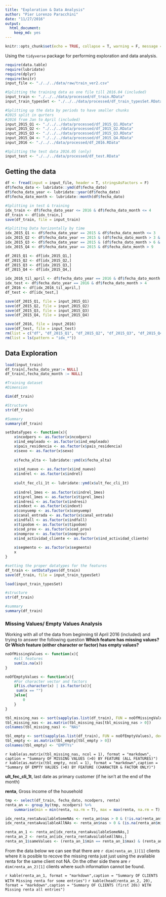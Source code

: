 ```yaml
---
title: "Exploration & Data Analysis"
author: "Pier Lorenzo Paracchini"
date: "11/27/2016"
output: 
  html_document: 
    keep_md: yes
---
```


```r
knitr::opts_chunk$set(echo = TRUE, collapse = T, warning = F, message = F)
```

Using the `tidyverse` package for performing exploration and data analysis.

```r
require(data.table)
require(lubridate)
require(dplyr)
require(knitr)
input_file <- "./../../data/raw/train_ver2.csv"

#Splitting the training data as one file till 2016.04 (included)
input_train <- "./../../data/processed/df_train.RData"
input_train_typesSet <- "./../../data/processed/df_train_typesSet.RData"

#Splitting up the data by periods to have smaller chunks
#2015 split in qurters
#2016 from Jan to April (included)
input_2015_Q1 <- "./../../data/processed/df_2015_Q1.RData"
input_2015_Q2 <- "./../../data/processed/df_2015_Q2.RData"
input_2015_Q3 <- "./../../data/processed/df_2015_Q3.RData"
input_2015_Q4 <- "./../../data/processed/df_2015_Q4.RData"
input_2016 <- "./../../data/processed/df_2016.RData"

#Splitting the test data 2016.05 (only)
input_test <- "./../../data/processed/df_test.RData"
```

## Getting the data

```r
df <- fread(input = input_file, header = T, stringsAsFactors = F)
df$fecha_dato <- lubridate::ymd(df$fecha_dato)
df$fecha_dato_year <- lubridate::year(df$fecha_dato)
df$fecha_dato_month <- lubridate::month(df$fecha_dato)

#Splitting in test & training
idx_train <- df$fecha_dato_year <= 2016 & df$fecha_dato_month <= 4
df_train <- df[idx_train,]
save(df_train, file = input_train)

#Splititng Data horizontally by time
idx_2015_Q1 <- df$fecha_dato_year == 2015 & df$fecha_dato_month <= 3
idx_2015_Q2 <- df$fecha_dato_year == 2015 & (df$fecha_dato_month > 3 & df$fecha_dato_month <= 6)
idx_2015_Q3 <- df$fecha_dato_year == 2015 & (df$fecha_dato_month > 6 & df$fecha_dato_month <= 9)
idx_2015_Q4 <- df$fecha_dato_year == 2015 & df$fecha_dato_month > 9

df_2015_Q1 <- df[idx_2015_Q1,]
df_2015_Q2 <- df[idx_2015_Q2,]
df_2015_Q3 <- df[idx_2015_Q3,]
df_2015_Q4 <- df[idx_2015_Q4,]

idx_2016_til_april <- df$fecha_dato_year == 2016 & df$fecha_dato_month <= 4
idx_test <- df$fecha_dato_year == 2016 & df$fecha_dato_month > 4
df_2016 <- df[idx_2016_til_april,]
df_test <- df[idx_test,]

save(df_2015_Q1, file = input_2015_Q1)
save(df_2015_Q2, file = input_2015_Q2)
save(df_2015_Q3, file = input_2015_Q3)
save(df_2015_Q4, file = input_2015_Q4)

save(df_2016, file = input_2016)
save(df_test, file = input_test)
rm(list = c("df", "df_2015_Q1", "df_2015_Q2", "df_2015_Q3", "df_2015_Q4", "df_2016", "df_test", "df_train"))
rm(list = ls(pattern = "idx_*"))
```

## Data Exploration

```r
load(input_train)
df_train[,fecha_dato_year:= NULL]
df_train[,fecha_dato_month := NULL]

#Training dataset
#Dimension

dim(df_train)

#Structure 
str(df_train)

#Summary
summary(df_train)
```


```r
setDataTypes <- function(x){
    x$ncodpers <- as.factor(x$ncodpers)
    x$ind_empleado <- as.factor(x$ind_empleado)
    x$pais_residencia <- as.factor(x$pais_residencia)
    x$sexo <- as.factor(x$sexo)
    
    x$fecha_alta <- lubridate::ymd(x$fecha_alta)
    
    x$ind_nuevo <- as.factor(x$ind_nuevo)
    x$indrel <- as.factor(x$indrel)
    
    x$ult_fec_cli_1t <- lubridate::ymd(x$ult_fec_cli_1t)
    
    x$indrel_1mes <- as.factor(x$indrel_1mes)
    x$tiprel_1mes <- as.factor(x$tiprel_1mes)
    x$indresi <- as.factor(x$indresi)
    x$indext <- as.factor(x$indext)
    x$conyuemp <- as.factor(x$conyuemp)
    x$canal_entrada <- as.factor(x$canal_entrada)
    x$indfall <- as.factor(x$indfall)
    x$tipodom <- as.factor(x$tipodom)
    x$cod_prov <- as.factor(x$cod_prov)
    x$nomprov <- as.factor(x$nomprov)
    x$ind_actividad_cliente <- as.factor(x$ind_actividad_cliente)
    
    x$segmento <- as.factor(x$segmento)
    x
}

#setting the proper datatypes for the features
df_train <- setDataTypes(df_train)
save(df_train, file = input_train_typesSet)
```

```r
load(input_train_typesSet)

#structure
str(df_train)

#summary
summary(df_train)
```

### Missing Values/ Empty Values Analysis

Working with all of the data from beginning til April 2016 (included) and trying to answer the following question __Which feature has missing values? Or Which feature (either character or factor) has empty values?__

```r
noOfMissingValues <- function(x){
    #all features
    sum(is.na(x))
}

noOfEmptyValues <- function(x){
    #For character vector and factors
    if(is.character(x) | is.factor(x)){
     sum(x == "")   
    }else{
        0
    }
}

tbl_missing_nas <- sort(sapply(as.list(df_train), FUN = noOfMissingValues), decreasing = T)
tbl_missing_nas <- as.matrix(tbl_missing_nas[tbl_missing_nas > 0])
colnames(tbl_missing_nas) <- "NAs"

tbl_empty <- sort(sapply(as.list(df_train), FUN = noOfEmptyValues), decreasing = T)
tbl_empty <- as.matrix(tbl_empty[tbl_empty > 0])
colnames(tbl_empty) <- "EMPTYs"
```
`r kable(as.matrix(tbl_missing_nas, ncol = 1), format = "markdown", caption = "Summary OF MISSING VALUES (>0) BY FEATURE (ALL FEATURES)")`
`r kable(as.matrix(tbl_empty, ncol = 1), format = "markdown",caption = "Summary OF EMPTY VALUES (>0) BY FEATURE (CHARACTER & FACTOR ONLY)")`

__ult_fec_cli_1t__, last date as primary customer (if he isn't at the end of the month)

__renta__, Gross income of the household

```r
tmp <- select(df_train, fecha_dato, ncodpers, renta)
renta_an <- group_by(tmp, ncodpers) %>% 
    summarise(min = min(renta, na.rm = T), max = max(renta, na.rm = T), mean = mean(renta, na.rm = T), nas = sum(is.na(renta)))

idx_renta_rentaAvailableSomeNAs <- renta_an$nas > 0 & (!is.na(renta_an$min) | !is.na(renta_an$max) | !is.na(renta_an$mean))
idx_renta_rentaAvailableAllNAs <- renta_an$nas > 0 & (is.na(renta_an$min) & is.na(renta_an$max) & is.na(renta_an$mean))

renta_an_1 <- renta_an[idx_renta_rentaAvailableSomeNAs,]
renta_an_2 <- renta_an[idx_renta_rentaAvailableAllNAs,]
renta_an_1$sameValues <- (renta_an_1$min == renta_an_1$max) & (renta_an_1$mean == renta_an_1$max)
```

From the data below we can see that there are `r dim(renta_an_1)[1]` clients where it is posible to recove the missing renta just just using the available renta for the same client not NA. On the other side there are `r dim(renta_an_2)[1]` clients where such information cannot be found.

`r kable(renta_an_1, format = "markdown",caption = "Summary OF CLIENTS WITH Missing renta for some entries")`
`r kable(head(renta_an_2, 20), format = "markdown",caption = "Summary OF CLIENTS (first 20s) WITH Missing renta all entries")`
